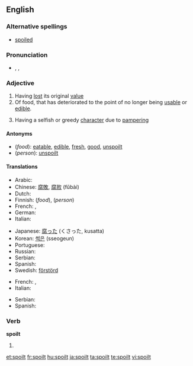 ==English==

===Alternative spellings===
* [[spoiled]]

===Pronunciation===
* {{enPR|spoilt}}, {{IPA|/spɔɪlt/}}, {{SAMPA|/spOIlt/}}

===Adjective===
{{en-adj}}

# Having [[lost]] its original [[value]]
# Of food, that has deteriorated to the point of no longer being [[usable]] or [[edible]].
# {{context|of a person, usually a child}} Having a selfish or greedy [[character]] due to [[pamper]]ing

====Antonyms====
* (''food''): [[eatable]], [[edible]], [[fresh]], [[good]], [[unspoilt]]
* (''person''): [[unspoilt]]

====Translations====

{{trans-top|rendered useless or inedible}}
* Arabic: {{Arab|[[مدلل]]}} {{unicode|(mudállal)}}
* Chinese: [[腐敗]], [[腐败]] (fǔbài)
* Dutch: {{t+|nl|bedorven}}
* Finnish: {{t+|fi|pilaantunut}} (''food''), {{t|fi|pilattu}} (''person'')
* French: {{t+|fr|gâté}},  {{t+|fr|pourri|m}}
* German: {{t+|de|verdorben}}
* Italian: {{t-|it|guastato}}
{{trans-mid}}
* Japanese: [[腐った]] (くさった, kusatta)
* Korean: [[썩은]] (sseogeun)
* Portuguese: {{t+|pt|estragado}}
* Russian: {{t+|ru|испорченный|tr=ispórčennyj}}
* Serbian: {{t|sr|покварено|n|tr=pokvareno|sc=Cyrl}}
* Spanish: {{t-|es|estropeado}}
* Swedish: [[förstörd]]
{{trans-bottom}}

{{trans-top|of a child}}
* French: {{t+|fr|gâté|m}},  {{t+|fr|pourri|m}}
* Italian: {{t+|it|viziato}}
{{trans-mid}}
* Serbian: {{t|sr|размажено|n|tr=razmaženo|sc=Cyrl}}
* Spanish: {{t|es|mimado|m}}
{{trans-bottom}}

===Verb===
'''spoilt'''

# {{past of|[[spoil]]}}

[[et:spoilt]]
[[fr:spoilt]]
[[hu:spoilt]]
[[ja:spoilt]]
[[ta:spoilt]]
[[te:spoilt]]
[[vi:spoilt]]